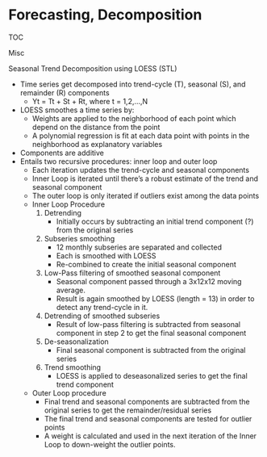 # Forecasting, Decomposition

TOC


Misc



Seasonal Trend Decomposition using LOESS (STL)

* Time series get decomposed into trend-cycle (T), seasonal (S), and remainder (R) components
	* Yt = Tt + St + Rt, where t = 1,2,...,N
* LOESS smoothes a time series by:
	* Weights are applied to the neighborhood of each point which depend on the distance from the point
	* A polynomial regression is fit at each data point with points in the neighborhood as explanatory variables
* Components are additive
* Entails two recursive procedures: inner loop and outer loop
	* Each iteration updates the trend-cycle and seasonal components
	* Inner Loop is iterated until there's a robust estimate of the trend and seasonal component
	* The outer loop is only iterated if outliers exist among the data points
	* Inner Loop Procedure
		1. Detrending
			* Initially occurs by subtracting an initial trend component (?) from the original series
		2. Subseries smoothing
			* 12 monthly subseries are separated and collected
			* Each is smoothed with LOESS
			* Re-combined to create the initial seasonal component
		3. Low-Pass filtering of smoothed seasonal component
			* Seasonal component passed through a 3x12x12 moving average.
			* Result is again smoothed by LOESS (length = 13) in order to detect any trend-cycle in it.
		4. Detrending of smoothed subseries
			* Result of low-pass filtering is subtracted from seasonal component in step 2 to get the final seasonal component
		5. De-seasonalization
			* Final seasonal component is subtracted from the original series
		6. Trend smoothing
			* LOESS is applied to deseasonalized series to get the final trend component
	* Outer Loop procedure
		* Final trend and seasonal components are subtracted from the original series to get the remainder/residual series
		* The final trend and seasonal components are tested for outlier points
		* A weight is calculated and used in the next iteration of the Inner Loop to down-weight the outlier points.

